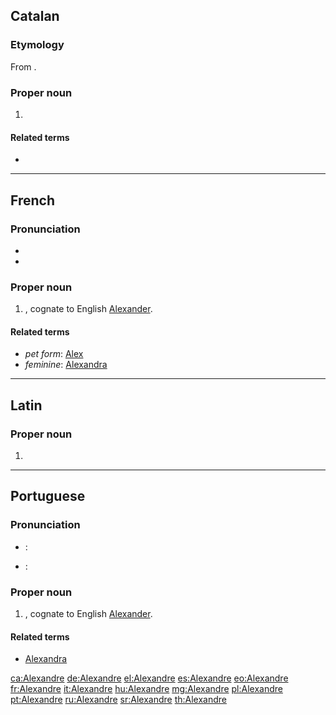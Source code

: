 ==Catalan==
{{wikipedia|Alexandre (nom)|lang=ca}}

===Etymology===
From {{etyl|grc|ca}} {{term|Ἀλέξανδρος|tr=Aleksandros|lang=grc}}.

===Proper noun===
{{ca-proper noun|m}}

# {{given name|male|lang=ca|from=Ancient Greek}}

====Related terms====
* {{l/ca|Alexandra}}

----

==French==

===Pronunciation===
* {{IPA|/a.ləɡ.zɑ̃dʁ/|lang=fr}}
* {{audio|Fr-Alexandre.ogg|audio|lang=fr}}

===Proper noun===
{{head|fr|proper noun|m}}

# {{given name|male|lang=fr}}, cognate to English [[Alexander]].

====Related terms====
* ''pet form'': [[Alex]]
* ''feminine'': [[Alexandra]]

----

==Latin==

===Proper noun===
{{la-proper noun-form|Alexandre}}

# {{inflection of|Alexander||voc|s|lang=la}}

----

==Portuguese==

===Pronunciation===
* {{a|Brazil}}: {{IPA|/ɐliˈʃɐ̃dɾi/|lang=pt}}
* {{a|Portugal}}: {{IPA|/əɫɨˈʃə̃dɾə/|lang=pt}}

===Proper noun===
{{head|pt|proper noun|m}}

# {{given name|male|lang=pt}}, cognate to English [[Alexander]].

====Related terms====
* {{sense|feminine form}} [[Alexandra]]

[[ca:Alexandre]]
[[de:Alexandre]]
[[el:Alexandre]]
[[es:Alexandre]]
[[eo:Alexandre]]
[[fr:Alexandre]]
[[it:Alexandre]]
[[hu:Alexandre]]
[[mg:Alexandre]]
[[pl:Alexandre]]
[[pt:Alexandre]]
[[ru:Alexandre]]
[[sr:Alexandre]]
[[th:Alexandre]]